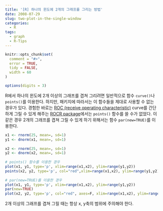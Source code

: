 ```yaml
---
title: '[R] 하나의 윈도에 2개의 그래프를 그리는 방법'
date: 2008-07-29
slug: two-plot-in-the-single-window
categories:
  - R
tags:
  - graph
  - R-Tips
---
```


```r
knitr::opts_chunk$set(
  comment = "#>",
  error = TRUE,
  tidy = FALSE,
  width = 60
)

options(digits = 3)
```

R에서 하나의 윈도에 2개 이상의 그래프를 겹쳐 그리려면 일반적으로 함수 `curve()`나 `points()`를 이용한다. 하지만, 패키지에 따라서는 이 함수들을 제대로 사용할 수 없는 경우가 있다. 경험한 바로는 [ROC (receive operating characteristic)](http://en.wikipedia.org/wiki/Receiver_operating_characteristic) curve를 간단하게 그릴 수 있게 해주는 [ROCR package](http://cran.r-project.org/web/packages/ROCR/index.html)에서는 `points()` 함수를 쓸 수가 없었다. 이 같은 경우 2개의 그래프를 겹쳐 그릴 수 있게 하기 위해서는 함수 `par(new=TRUE)`를 이용한다.

```r
x1 <- rnorm(25, mean=, sd=1)
y1 <- dnorm(x1, mean=, sd=1)
 
x2 <- rnorm(25, mean=, sd=1)
y2 <- dnorm(x2, mean=, sd=1)
 
# points() 함수를 이용한 경우
plot(x1, y1, type='p', xlim=range(x1,x2), ylim=range(y1,y2))
points(x2, y2, type='p', col="red",xlim=range(x1,x2), ylim=range(y1,y2))
 
# par(new=TRUE)를 이용한 경우
plot(x1, y1, type='p', xlim=range(x1,x2), ylim=range(y1,y2))
par(new=TRUE)
plot(x2, y2, type='p', col="red", axes=F, xlim=range(x1,x2), ylim=range(y1,y2))
```

2개 이상의 그래프를 겹쳐 그릴 때는 항상 x, y축의 범위에 주의해야 한다.

 
